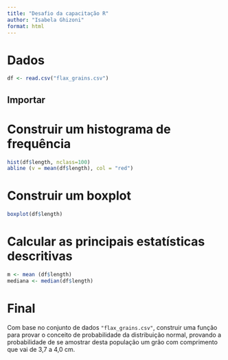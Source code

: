 ```yaml
---
title: "Desafio da capacitação R"
author: "Isabela Ghizoni"
format: html
---
```


# Dados
```r
df <- read.csv("flax_grains.csv")
```

## Importar

# Construir um histograma de frequência

```r
hist(df$length, nclass=100)
abline (v = mean(df$length), col = "red")

```

# Construir um boxplot
```r
boxplot(df$length)
```

# Calcular as principais estatísticas descritivas

```r
m <- mean (df$length)
mediana <- median(df$length)

```

# Final

Com base no conjunto de dados `"flax_grains.csv"`, construir uma função para provar o conceito de probabilidade da distribuição normal, provando a probabilidade de se amostrar desta população um grão com comprimento que vai de 3,7 a 4,0 cm.


